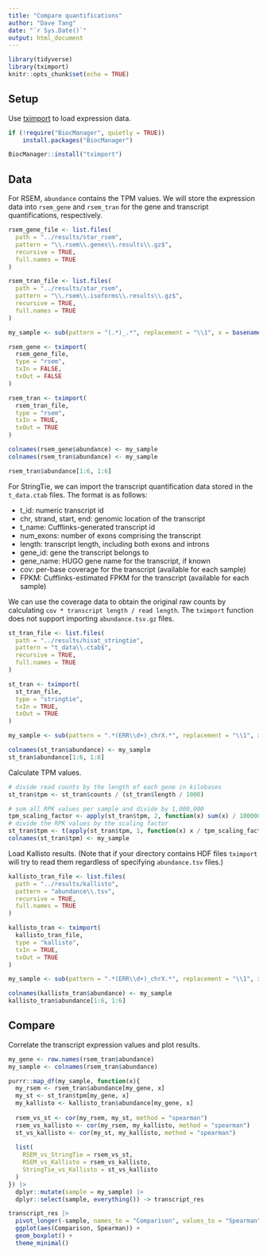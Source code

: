 ```yaml
---
title: "Compare quantifications"
author: "Dave Tang"
date: "`r Sys.Date()`"
output: html_document
---
```


```r
library(tidyverse)
library(tximport)
knitr::opts_chunk$set(echo = TRUE)
```

## Setup

Use [tximport](https://bioconductor.org/packages/release/bioc/html/tximport.html) to load expression data.

```r
if (!require("BiocManager", quietly = TRUE))
    install.packages("BiocManager")

BiocManager::install("tximport")
```

## Data

For RSEM, `abundance` contains the TPM values. We will store the expression data into `rsem_gene` and `rsem_tran` for the gene and transcript quantifications, respectively.

```r
rsem_gene_file <- list.files(
  path = "../results/star_rsem",
  pattern = "\\.rsem\\.genes\\.results\\.gz$",
  recursive = TRUE,
  full.names = TRUE
)

rsem_tran_file <- list.files(
  path = "../results/star_rsem",
  pattern = "\\.rsem\\.isoforms\\.results\\.gz$",
  recursive = TRUE,
  full.names = TRUE
)

my_sample <- sub(pattern = "(.*)_.*", replacement = "\\1", x = basename(rsem_tran_file))

rsem_gene <- tximport(
  rsem_gene_file,
  type = "rsem",
  txIn = FALSE,
  txOut = FALSE
)

rsem_tran <- tximport(
  rsem_tran_file,
  type = "rsem",
  txIn = TRUE,
  txOut = TRUE
)

colnames(rsem_gene$abundance) <- my_sample
colnames(rsem_tran$abundance) <- my_sample

rsem_tran$abundance[1:6, 1:6]
```

For StringTie, we can import the transcript quantification data stored in the `t_data.ctab` files. The format is as follows:

* t_id: numeric transcript id
* chr, strand, start, end: genomic location of the transcript
* t_name: Cufflinks-generated transcript id
* num_exons: number of exons comprising the transcript
* length: transcript length, including both exons and introns
* gene_id: gene the transcript belongs to
* gene_name: HUGO gene name for the transcript, if known
* cov: per-base coverage for the transcript (available for each sample)
* FPKM: Cufflinks-estimated FPKM for the transcript (available for each sample)

We can use the coverage data to obtain the original raw counts by calculating `cov * transcript length / read length`. The `tximport` function does not support importing `abundance.tsv.gz` files.

```r
st_tran_file <- list.files(
  path = "../results/hisat_stringtie",
  pattern = "t_data\\.ctab$",
  recursive = TRUE,
  full.names = TRUE
)

st_tran <- tximport(
  st_tran_file,
  type = "stringtie",
  txIn = TRUE,
  txOut = TRUE
)

my_sample <- sub(pattern = ".*(ERR\\d+)_chrX.*", replacement = "\\1", x = st_tran_file)

colnames(st_tran$abundance) <- my_sample
st_tran$abundance[1:6, 1:6]
```

Calculate TPM values.

```r
# divide read counts by the length of each gene in kilobases
st_tran$tpm <- st_tran$counts / (st_tran$length / 1000)

# sum all RPK values per sample and divide by 1,000,000
tpm_scaling_factor <- apply(st_tran$tpm, 2, function(x) sum(x) / 1000000)
# divide the RPK values by the scaling factor
st_tran$tpm <- t(apply(st_tran$tpm, 1, function(x) x / tpm_scaling_factor))
colnames(st_tran$tpm) <- my_sample
```

Load Kallisto results. (Note that if your directory contains HDF files `tximport` will try to read them regardless of specifying `abundance.tsv` files.)

```r
kallisto_tran_file <- list.files(
  path = "../results/kallisto",
  pattern = "abundance\\.tsv",
  recursive = TRUE,
  full.names = TRUE
)

kallisto_tran <- tximport(
  kallisto_tran_file,
  type = "kallisto",
  txIn = TRUE,
  txOut = TRUE
)

my_sample <- sub(pattern = ".*(ERR\\d+)_chrX.*", replacement = "\\1", x = kallisto_tran_file)

colnames(kallisto_tran$abundance) <- my_sample
kallisto_tran$abundance[1:6, 1:6]
```

## Compare

Correlate the transcript expression values and plot results.

```r
my_gene <- row.names(rsem_tran$abundance)
my_sample <- colnames(rsem_tran$abundance)

purrr::map_df(my_sample, function(x){
  my_rsem <- rsem_tran$abundance[my_gene, x]
  my_st <- st_tran$tpm[my_gene, x]
  my_kallisto <- kallisto_tran$abundance[my_gene, x]
  
  rsem_vs_st <- cor(my_rsem, my_st, method = "spearman")
  rsem_vs_kallisto <- cor(my_rsem, my_kallisto, method = "spearman")
  st_vs_kallisto <- cor(my_st, my_kallisto, method = "spearman")
  
  list(
    RSEM_vs_StringTie = rsem_vs_st,
    RSEM_vs_Kallisto = rsem_vs_kallisto,
    StringTie_vs_Kallisto = st_vs_kallisto
  )
}) |>
  dplyr::mutate(sample = my_sample) |>
  dplyr::select(sample, everything()) -> transcript_res

transcript_res |>
  pivot_longer(-sample, names_to = "Comparison", values_to = "Spearman") |>
  ggplot(aes(Comparison, Spearman)) +
  geom_boxplot() +
  theme_minimal()
```
